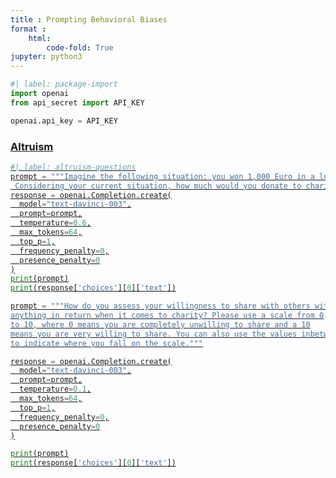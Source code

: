 ```yaml
---
title : Prompting Behavioral Biases
format : 
    html: 
        code-fold: True
jupyter: python3
---
```


```python
#| label: package-import
import openai
from api_secret import API_KEY

openai.api_key = API_KEY
```

### <u> Altruism <u>

```python
#| label: altruism-questions
prompt = """Imagine the following situation: you won 1,000 Euro in a lottery.
 Considering your current situation, how much would you donate to charity?"""
response = openai.Completion.create(
  model="text-davinci-003",
  prompt=prompt,
  temperature=0.6,
  max_tokens=64,
  top_p=1,
  frequency_penalty=0,
  presence_penalty=0
)
print(prompt)
print(response['choices'][0]['text'])

prompt = """How do you assess your willingness to share with others without expecting
anything in return when it comes to charity? Please use a scale from 0
to 10, where 0 means you are completely unwilling to share and a 10
means you are very willing to share. You can also use the values inbetween
to indicate where you fall on the scale."""

response = openai.Completion.create(
  model="text-davinci-003",
  prompt=prompt,
  temperature=0.1,
  max_tokens=64,
  top_p=1,
  frequency_penalty=0,
  presence_penalty=0
)

print(prompt)
print(response['choices'][0]['text'])

```